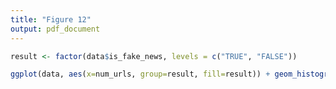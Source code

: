```yaml
---
title: "Figure 12"
output: pdf_document
---
```



```r
result <- factor(data$is_fake_news, levels = c("TRUE", "FALSE"))

ggplot(data, aes(x=num_urls, group=result, fill=result)) + geom_histogram(aes(y=..density..), position="dodge") + scale_y_continuous(labels=function(x) paste0(x/10)) + labs(y="Density", fill="Is_Fake_news") + ggtitle("Distribution of Number of URLs Per Tweet")
```

